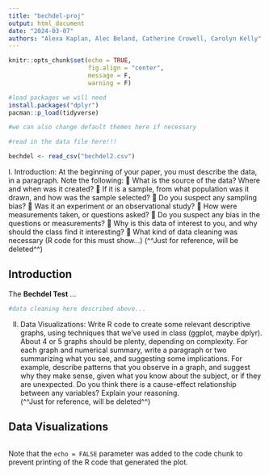 ```yaml
---
title: "bechdel-proj"
output: html_document
date: "2024-03-07"
authors: "Alexa Kaplan, Alec Beland, Catherine Crowell, Carolyn Kelly"
---
```


```r
knitr::opts_chunk$set(echo = TRUE, 
                      fig.align = "center",
                      message = F,
                      warning = F)

#load packages we will need
install.packages("dplyr")
pacman::p_load(tidyverse)

#we can also change default themes here if necessary

#read in the data file here!!!

bechdel <- read_csv("bechdel2.csv")

```

I. Introduction: At the beginning of your paper, you must describe the data, in a paragraph. Note the following:
 What is the source of the data? Where and when was it created?
 If it is a sample, from what population was it drawn, and how was the sample selected?
 Do you suspect any sampling bias?
 Was it an experiment or an observational study?
 How were measurements taken, or questions asked?
 Do you suspect any bias in the questions or measurements?
 Why is this data of interest to you, and why should the class find it interesting?
 What kind of data cleaning was necessary (R code for this must show…)
(^^Just for reference, will be deleted^^)

## Introduction

The **Bechdel Test** ...


```r
#data cleaning here described above...
```

II. Data Visualizations: Write R code to create some relevant descriptive graphs, using techniques that
we’ve used in class (ggplot, maybe dplyr). About 4 or 5 graphs should be plenty, depending on
complexity.
For each graph and numerical summary, write a paragraph or two summarizing what you see, and
suggesting some implications. For example, describe patterns that you observe in a graph, and
suggest why they make sense, given what you know about the subject, or if they are unexpected.
Do you think there is a cause-effect relationship between any variables? Explain your reasoning.  
(^^Just for reference, will be deleted^^)

## Data Visualizations


```r

```

Note that the `echo = FALSE` parameter was added to the code chunk to prevent printing of the R code that generated the plot.
